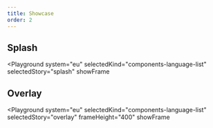 ```yaml
---
title: Showcase
order: 2
---
```



## Splash

<Playground
  system="eu"
  selectedKind="components-language-list"
  selectedStory="splash"
  showFrame
>
  <Html markup={languageListSplash} />
</Playground>

## Overlay

<Playground
  system="eu"
  selectedKind="components-language-list"
  selectedStory="overlay"
  frameHeight="400"
  showFrame
>
  <Html markup={languageListOverlay} />
</Playground>
